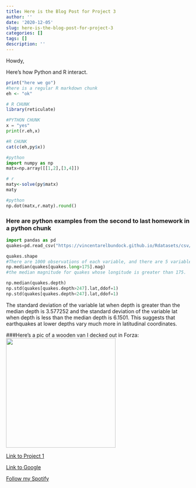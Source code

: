 ```yaml
---
title: Here is the Blog Post for Project 3
author: ''
date: '2020-12-05'
slug: here-is-the-blog-post-for-project-3
categories: []
tags: []
description: ''
---
```


Howdy,

Here's how Python and R interact.

```r
print("here we go")
#here is a regular R markdown chunk
eh <- "ok"
```

```R
# R CHUNK
library(reticulate)
```

```python
#PYTHON CHUNK
x = "yes"
print(r.eh,x)

```

```R
#R CHUNK
cat(c(eh,py$x))

```

```python
#python
import numpy as np
matx=np.array([[1,2],[3,4]])
```
```R
# r
maty<-solve(py$matx)
maty
```

```python
#python
np.dot(matx,r.maty).round()
```

### Here are python examples from the second to last homework in a python chunk
```python

import pandas as pd
quakes=pd.read_csv("https://vincentarelbundock.github.io/Rdatasets/csv/datasets/quakes.csv",index_col=0)

quakes.shape
#There are 1000 observations of each variable, and there are 5 variables in total.
np.median(quakes[quakes.long>175].mag)
#the median magnitude for quakes whose longitude is greater than 175. 

np.median(quakes.depth)
np.std(quakes[quakes.depth>247].lat,ddof=1)
np.std(quakes[quakes.depth<247].lat,ddof=1)

```
The standard deviation of the variable lat when depth is greater than the median depth is 3.577252 and the standard deviation of the variable lat when depth is less than the median depth is 6.1501. This suggests that earthquakes at lower depths vary much more in latitudinal coordinates.

###Here's a pic of a wooden van I decked out in Forza: 
![](/post/2020-12-05-here-is-the-blog-post-for-project-3_files/IMG_3382.JPG){width=300px height=300px}

[Link to Project 1](https://edg-rdo.github.io/project/project1/)

[Link to Google](https://www.google.com)

[Follow my Spotify](https://open.spotify.com/user/edg.rdo?si=jjJzWjTRRp-DmDehf5KItA)
